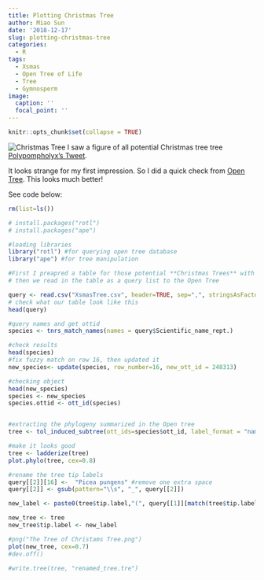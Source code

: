 ```yaml
---
title: Plotting Christmas Tree
author: Miao Sun
date: '2018-12-17'
slug: plotting-christmas-tree
categories:
  - R
tags:
  - Xsmas
  - Open Tree of Life
  - Tree
  - Gymnosperm
image:
  caption: ''
  focal_point: ''
---
```

```r
knitr::opts_chunk$set(collapse = TRUE)
```
![Christmas Tree](/Christmas_Tree/2018-12-17-plotting-christmas-tree_files/Xsmas.jpg)
I saw a figure of all potential Christmas tree tree  [Polypompholyx’s Tweet](https://twitter.com/Polypompholyx/status/1074351911581728770?s=05). 

It looks strange for my first impression. So I did a quick check from [Open Tree](https://tree.opentreeoflife.org/opentree/argus/opentree10.4@ott93302). This looks much better! 


See code below:

```r
rm(list=ls())

# install.packages("rotl")
# install.packages("ape")

#loading libraries
library("rotl") #for querying open tree database
library("ape") #for tree manipulation

#First I preapred a table for those potential **Christmas Trees** with first column is common names,a nd second column is the scientific names
# then we read in the table as a query list to the Open Tree

query <- read.csv("XsmasTree.csv", header=TRUE, sep=",", stringsAsFactors=FALSE, quote="")
# check what our table look like this
head(query)

#query names and get ottid
species <- tnrs_match_names(names = query$Scientific_name_rept.)

#check results
head(species)
#fix fuzzy match on row 16, then updated it 
new_species<- update(species, row_number=16, new_ott_id = 248313)

#checking object
head(new_species)
species <- new_species
species.ottid <- ott_id(species)


#extracting the phylogeny summarized in the Open tree
tree <- tol_induced_subtree(ott_ids=species$ott_id, label_format = "name")

#make it looks good
tree <- ladderize(tree)
plot.phylo(tree, cex=0.8)

#rename the tree tip labels
query[[2]][16] <-  "Picea pungens" #remove one extra space
query[[2]] <- gsub(pattern="\\s", "_", query[[2]])

new_label <- paste0(tree$tip.label,"(", query[[1]][match(tree$tip.label, query[[2]])], ")")

new_tree <- tree
new_tree$tip.label <- new_label

#png("The Tree of Christams Tree.png")
plot(new_tree, cex=0.7)
#dev.off()

#write.tree(tree, "renamed_tree.tre")
```
